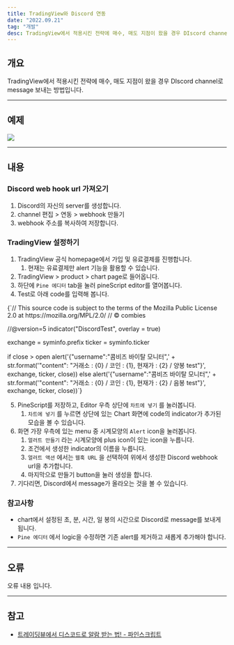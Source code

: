 ```yaml
---
title: TradingView와 Discord 연동
date: "2022.09.21"
tag: "개발"
desc: TradingView에서 적용시킨 전략에 매수, 매도 지점이 왔을 경우 DIscord channel로 message 보내는 방법입니다.
---
```


## 개요

TradingView에서 적용시킨 전략에 매수, 매도 지점이 왔을 경우 DIscord channel로 message 보내는 방법입니다.

---

## 예제

<img src="/images/220921-devs-01-01.gif" />

---

## 내용

### Discord web hook url 가져오기

1. Discord의 자신의 server를 생성합니다.
2. channel 편집 > 연동 > webhook 만들기
3. webhook 주소를 복사하여 저장합니다.

### TradingView 설정하기

1. TradingView 공식 homepage에서 가입 및 유료결제를 진행합니다.
   1. 현재는 유료결제만 alert 기능을 활용할 수 있습니다.
2. TradingView > product > chart page로 들어옵니다.
3. 하단에 `Pine 에디터` tab을 눌러 pineScript editor를 열어봅니다.
4. Test로 아래 code를 입력해 봅니다.

<SyntaxHighlighterWrap language="javascript">
   {`// This source code is subject to the terms of the Mozilla Public License 2.0 at https://mozilla.org/MPL/2.0/
   // © combies

//@version=5
indicator("DiscordTest", overlay = true)

exchange = syminfo.prefix
ticker = syminfo.ticker

if close > open
alert('{"username":"콤비즈 바이탈 모니터",' + str.format('"content": "거래소 : {0} / 코인 : {1}, 현재가 : {2} / 양봉 test"}', exchange, ticker, close))
else
alert('{"username":"콤비즈 바이탈 모니터",' + str.format('"content": "거래소 : {0} / 코인 : {1}, 현재가 : {2} / 음봉 test"}', exchange, ticker, close))`}

</SyntaxHighlighterWrap>

5. PineScript를 저장하고, Editor 우측 상단에 `차트에 넣기` 를 눌러봅니다.
   1. `차트에 넣기` 를 누르면 상단에 있는 Chart 화면에 code의 indicator가 추가된 모습을 볼 수 있습니다.
6. 화면 가장 우측에 있는 menu 중 시계모양의 `Alert` icon을 눌러봅니다.
   1. `얼러트 만들기` 라는 시계모양에 plus icon이 있는 icon을 누릅니다.
   2. 조건에서 생성한 indicator의 이름을 누릅니다.
   3. `얼러트 액션` 에서는 `웹훅 URL` 을 선택하여 위에서 생성한 Discord webhook url을 추가합니다.
   4. 마지막으로 만들기 button을 눌러 생성을 합니다.
7. 기다리면, Discord에서 message가 올라오는 것을 볼 수 있습니다.

### 참고사항

- chart에서 설정된 초, 분, 시간, 일 봉의 시간으로 Discord로 message를 보내게 됩니다.
- `Pine 에디터` 에서 logic을 수정하면 기존 alert를 제거하고 새롭게 추가해야 합니다.

---

## 오류

오류 내용 입니다.

---

## 참고

- [트레이딩뷰에서 디스코드로 알람 받는 법! - 파인스크립트](https://www.youtube.com/watch?v=i5XUh-pgqQg)
